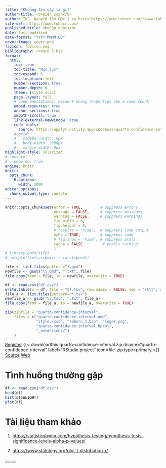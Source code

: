 ```yaml
---
title: "Khoảng tin cậy là gì?"
author-title: <b>Biên soạn</b>
author: ThS. Nguyễn Tấn Đức | <a href="https://www.tuhocr.com/">www.tuhocr.com</a>
site-url: https://www.tuhocr.com/
published-title: <b>Cập nhật</b> 
date: last-modified
date-format: "YYYY MMMM DD"
cover-image: cover.png
favicon: favicon.png
bibliography: reborn_1.bib
format:
  html:
    toc: true
    toc-title: "Mục lục"
    toc-expand: 6
    toc-location: left
    number-sections: true
    number-depth: 6
    theme: [style.scss]
    page-layout: full
    # code-annotations: below # không thuận tiện cho 2 code chunk
    embed-resources: true
    anchor-sections: true
    smooth-scroll: true
    link-external-newwindow: true
    code-tools:
      source: https://applyr.netlify.app/codebase/quarto-confidence-interval/quarto-confidence-interval.txt
    # grid:
    #   sidebar-width: 0px
    #   body-width: 2000px
    #   margin-width: 0px
highlight-style: solarized
# execute: 
#   keep-md: true
engine: knitr
knitr:
  opts_chunk:
    R.options:
      width: 1000
editor_options: 
  chunk_output_type: console
---
```


```r
knitr::opts_chunk$set(error = TRUE,        # suppress errors
                      message = FALSE,     # suppress messages
                      warning = FALSE,     # suppress warnings
                      fig.width = 8,
                      fig.height = 8,
                      # results = 'hide',  # suppress code output
                      echo = TRUE,         # suppress code
                      # fig.show = 'hide', # suppress plots
                      cache = FALSE         # enable caching
                      )        
# library(ggfortify)
# autoplot(lm(cars$dist ~ cars$speed))

file <- list.files(pattern="*.qmd")
newfile <- gsub("\\.qmd", ".txt", file)
file.copy(from = file, to = newfile, overwrite = TRUE)

df <- read.csv("df.csv")
write.table(x = df, file = "df.tsv", row.names = FALSE, sep = "\t\t", quote = FALSE)
file_a <- list.files(pattern="*.tsv")
newfile_a <- gsub("\\.tsv", ".txt", file_a)
file.copy(from = file_a, to = newfile_a, overwrite = TRUE)

zip(zipfile = "quarto-confidence-interval", 
    files = c("quarto-confidence-interval.qmd", 
              "style.scss", "reborn_1.bib", "logor.png",
              "quarto-confidence-interval.Rproj", 
              "_extensions/")
    )
```

<!-- https://github.com/shafayetShafee/downloadthis -->

<!-- https://icons.getbootstrap.com/?q=file -->

<a href="https://www.tuhocr.com/register" target="_blank" class="btn btn-success" role="button"> <i class="bi bi-person-lines-fill"></i> Register</a> {{< downloadthis quarto-confidence-interval.zip dname="quarto-confidence-interval" label="RStudio project" icon=file-zip type=primary >}} <a href="https://applyr.netlify.app/codebase/quarto-confidence-interval/quarto-confidence-interval.txt" target="_blank" class="btn btn-warning" role="button"> <i class="bi bi-file-code"></i> Source</a> <a href="https://applyr.netlify.app/codebase/quarto-confidence-interval/quarto-confidence-interval.html" target="_blank" class="btn btn-info" role="button"> <i class="bi bi-filetype-html"></i> Web</a>  

<!-- [**Để phóng lớn hình ảnh *Open image in new tab*.**]{style="color:#006600"} -->

# Tình huống thường gặp


```r
df <- read.csv("df.csv")
head(df)
hist(df$WEIGHT)
plot(df)
```



# Tài liệu tham khảo

1. <https://statisticsbyjim.com/hypothesis-testing/hypothesis-tests-significance-levels-alpha-p-values/>

2. <https://www.statology.org/plot-t-distribution-r/>

<!-- top -->

<button id="scrollBtnTop">
      <span><i class="bi bi-arrow-up"></i></span>
</button>

<script>  
;(()=>{
   var lastPos = 0, scrollToPos = document.body.scrollHeight;

   scrollBtnTop.addEventListener("click", () => scrollTo(scrollToPos, 0));
 
})();  
</script>

<!-- bottom -->

<button id="scrollBtn">
      <span><i class="bi bi-arrow-down"></i></span>
</button>

<script>  
;(()=>{
   var lastPos = 0, scrollToPos = document.body.scrollHeight;

   scrollBtn.addEventListener("click", () => scrollTo(0, scrollToPos));

})();  
</script>





